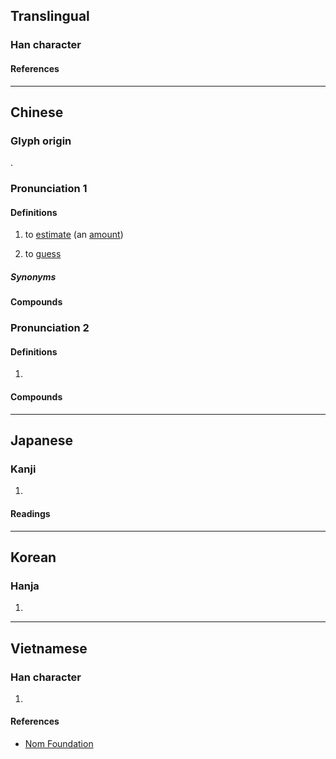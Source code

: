 {{character info}}
==Translingual==

===Han character===
{{Han char|rn=9|rad=人|as=05|sn=7|four=24260|canj=OJR|ids=⿰亻古}}

====References====
{{Han ref|kx=0096.170|dkj=00467|dj=0205.010|hdz=10129.150|uh=4F30}}

----

==Chinese==
{{zh-forms}}

===Glyph origin===
{{Han etym}}
{{Han compound|亻|古|ls=psc|c1=s|c2=p}}.

===Pronunciation 1===
{{zh-pron
|m=gū,gǔ,2nb=variant in Taiwan
|m-s=gu3
|c=gu2
|c-t=gu2
|h=pfs=kû
|md=gū
|mn=ml,jj,tw:kó͘
|mn-t=gou2/gou1
|mn-t_note=gou1 - alternative reading
|w=2ku
|mc=y
|oc=y
|cat=v
}}

====Definitions====
{{zh-hanzi}}

# to [[estimate]] (an [[amount]])
# {{lb|zh|Cantonese}} to [[guess]]
#: {{zh-x|估 都 估 到{dou3-2} 㗎 啦！|Any fool could have '''guessed''' correctly!|C}}

=====Synonyms=====
{{zh-dial|猜}}

====Compounds====
{{zh-der|fold=1|公估局|估中|彈觔估兩|估稅|估價單|彈斤估兩|估價行|估倧|估單|估喝|估價|估摸|估計|低估|估倒|估測|估量|估著眼|勘估|估算|估堆兒|估客|抄估|掂斤估兩|推估|略估|難以估計|高估|資產重估|預估|評估|論斤估兩}}

===Pronunciation 2===
{{zh-pron
|m=gù
|c=gu3
|cat=a
}}

====Definitions====
{{zh-hanzi}}

# {{zh-only|估衣|[[secondhand]] [[clothes]] for sale}}

====Compounds====
{{zh-der|fold=1|估衣鋪|估衣}}

----

==Japanese==

===Kanji===
{{ja-kanji|grade=|rs=人05}}

# {{rfdef|ja|sort=人05}}

====Readings====
{{ja-readings
|goon=く
|kanon=こ
|kun=あきな-う, あた-い
}}

----

==Korean==

===Hanja===
{{ko-hanja|고}}

# {{rfdef|ko|sort=人05}}

----

==Vietnamese==

===Han character===
{{vi-readings|reading=[[cô]], [[cố]]|rs=人05}}

# {{rfdef|vi|sort=人05}}

====References====
* [http://nomfoundation.org/common/nom_details.php?codepoint=4f30 Nom Foundation]